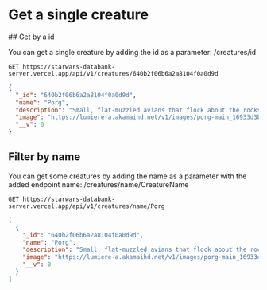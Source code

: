 
# Get a single creature

<Divider />
## Get by a id

You can get a single creature by adding the id as a parameter: /creatures/id

```text /GET/
GET https://starwars-databank-server.vercel.app/api/v1/creatures/640b2f06b6a2a8104f0a0d9d
```

```json
{
  "_id": "640b2f06b6a2a8104f0a0d9d",
  "name": "Porg",
  "description": "Small, flat-muzzled avians that flock about the rocks and roost in the cliffs of Luke Skywalker's secluded island, porgs are inquisitive creatures.",
  "image": "https://lumiere-a.akamaihd.net/v1/images/porg-main_16933d3b.jpeg",
  "__v": 0
}
```

## Filter by name

You can get some creatures by adding the name as a parameter with the added endpoint name: /creatures/name/CreatureName

```text /GET/ /Porg/
GET https://starwars-databank-server.vercel.app/api/v1/creatures/name/Porg
```

```json
[
  {
    "_id": "640b2f06b6a2a8104f0a0d9d",
    "name": "Porg",
    "description": "Small, flat-muzzled avians that flock about the rocks and roost in the cliffs of Luke Skywalker's secluded island, porgs are inquisitive creatures.",
    "image": "https://lumiere-a.akamaihd.net/v1/images/porg-main_16933d3b.jpeg",
    "__v": 0
  }
]
```
